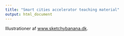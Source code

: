 ```yaml
---
title: "Smart cities accelerator teaching material"
output: html_document
---
```




Illustrationer af [www.sketchybanana.dk](www.sketchybanana.dk).
